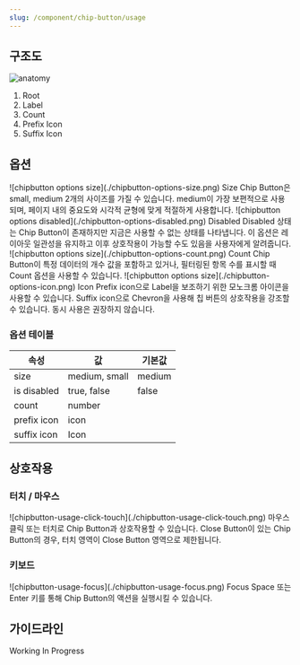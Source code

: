 ```yaml
---
slug: /component/chip-button/usage
---
```


## 구조도

<Anatomy>![anatomy](./anatomy.png)</Anatomy>

1. Root
2. Label
3. Count
4. Prefix Icon
5. Suffix Icon

## 옵션

<HalfCard>
  <HalfCardImageCell>
    ![chipbutton options size](./chipbutton-options-size.png)
  </HalfCardImageCell>
  <HalfCardDescriptionCell>
    <HalfCardDescriptionTitle>Size</HalfCardDescriptionTitle>
    <HalfCardDescription>
     Chip Button은 small, medium 2개의 사이즈를 가질 수 있습니다. medium이 가장 보편적으로 사용되며, 페이지 내의 중요도와 시각적 균형에 맞게 적절하게 사용합니다.
    </HalfCardDescription>
  </HalfCardDescriptionCell>
</HalfCard>

<HalfCard>
  <HalfCardImageCell>
    ![chipbutton options disabled](./chipbutton-options-disabled.png)
  </HalfCardImageCell>
  <HalfCardDescriptionCell>
    <HalfCardDescriptionTitle>Disabled</HalfCardDescriptionTitle>
    <HalfCardDescription>
     Disabled 상태는 Chip Button이 존재하지만 지금은 사용할 수 없는 상태를 나타냅니다. 이 옵션은 레이아웃 일관성을 유지하고 이후 상호작용이 가능할 수도 있음을 사용자에게 알려줍니다.
    </HalfCardDescription>
  </HalfCardDescriptionCell>
</HalfCard>

<HalfCard>
  <HalfCardImageCell>
    ![chipbutton options size](./chipbutton-options-count.png)
  </HalfCardImageCell>
  <HalfCardDescriptionCell>
    <HalfCardDescriptionTitle>Count</HalfCardDescriptionTitle>
    <HalfCardDescription>
     Chip Button이 특정 데이터의 개수 값을 포함하고 있거나, 필터링된 항목 수를 표시할 때 Count 옵션을 사용할 수 있습니다.
    </HalfCardDescription>
  </HalfCardDescriptionCell>
</HalfCard>

<HalfCard>
  <HalfCardImageCell>
    ![chipbutton options size](./chipbutton-options-icon.png)
  </HalfCardImageCell>
  <HalfCardDescriptionCell>
    <HalfCardDescriptionTitle>Icon</HalfCardDescriptionTitle>
    <HalfCardDescription>
     Prefix icon으로 Label을 보조하기 위한 모노크롬 아이콘을 사용할 수 있습니다. Suffix icon으로 Chevron을 사용해 칩 버튼의 상호작용을 강조할 수 있습니다. 동시 사용은 권장하지 않습니다.
    </HalfCardDescription>
  </HalfCardDescriptionCell>
</HalfCard>

### 옵션 테이블

| 속성        | 값            | 기본값 |
| ----------- | ------------- | ------ |
| size        | medium, small | medium |
| is disabled | true, false   | false  |
| count       | number        |        |
| prefix icon | icon          |        |
| suffix icon | Icon          |        |

## 상호작용

### 터치 / 마우스

<FullCard>
  <FullCardImageCell>
    ![chipbutton-usage-click-touch](./chipbutton-usage-click-touch.png)
  </FullCardImageCell>
  <FullCardDescription>
    마우스 클릭 또는 터치로 Chip Button과 상호작용할 수 있습니다. Close Button이
    있는 Chip Button의 경우, 터치 영역이 Close Button 영역으로 제한됩니다.
  </FullCardDescription>
</FullCard>

### 키보드

<HalfCard>
  <HalfCardImageCell>
    ![chipbutton-usage-focus](./chipbutton-usage-focus.png)
  </HalfCardImageCell>
  <HalfCardDescriptionCell>
    <HalfCardDescriptionTitle>Focus</HalfCardDescriptionTitle>
    <HalfCardDescription>
      <Keyboard>Space</Keyboard> 또는 <Keyboard>Enter</Keyboard> 키를 통해 Chip
      Button의 액션을 실행시킬 수 있습니다.
    </HalfCardDescription>
  </HalfCardDescriptionCell>
</HalfCard>

## 가이드라인

Working In Progress
